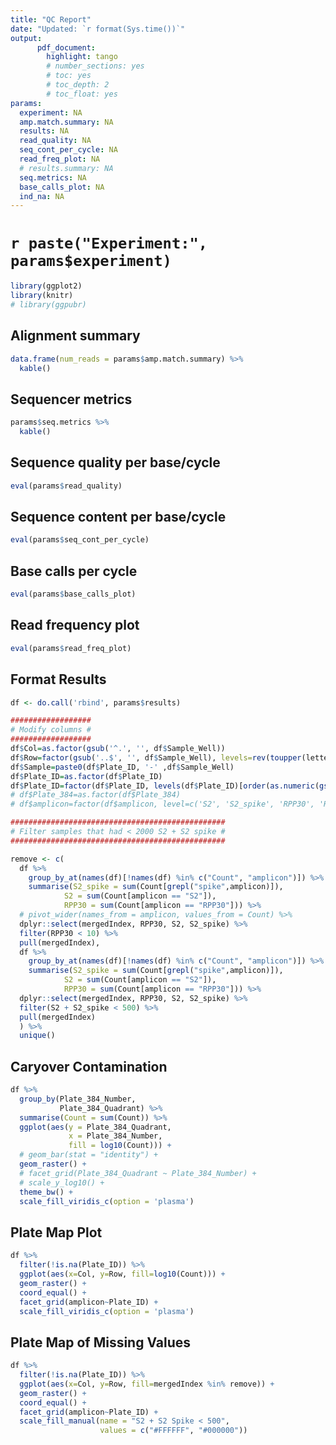 ```yaml
---
title: "QC Report"
date: "Updated: `r format(Sys.time())`"
output:
      pdf_document:
        highlight: tango
        # number_sections: yes
        # toc: yes
        # toc_depth: 2
        # toc_float: yes
params:
  experiment: NA
  amp.match.summary: NA
  results: NA
  read_quality: NA
  seq_cont_per_cycle: NA
  read_freq_plot: NA
  # results.summary: NA
  seq.metrics: NA
  base_calls_plot: NA
  ind_na: NA
---
```


# `r paste("Experiment:", params$experiment)`


```r
library(ggplot2)
library(knitr)
# library(ggpubr)

```

## Alignment summary
```r
data.frame(num_reads = params$amp.match.summary) %>% 
  kable()
```

<!-- ## Results Summary -->
<!-- ```{r echo=FALSE} -->
<!-- params$results.summary %>%  -->
<!--   kable() -->
<!-- ``` -->

## Sequencer metrics
```r
params$seq.metrics %>%
  kable()
```

## Sequence quality per base/cycle

```r
eval(params$read_quality)
```


## Sequence content per base/cycle

```r
eval(params$seq_cont_per_cycle)
```

## Base calls per cycle

```r
eval(params$base_calls_plot)
```

## Read frequency plot

```r
eval(params$read_freq_plot)
```

## Format Results

```r
df <- do.call('rbind', params$results)

##################
# Modify columns #
##################
df$Col=as.factor(gsub('^.', '', df$Sample_Well))
df$Row=factor(gsub('..$', '', df$Sample_Well), levels=rev(toupper(letters[1:8])))
df$Sample=paste0(df$Plate_ID, '-' ,df$Sample_Well)
df$Plate_ID=as.factor(df$Plate_ID)
df$Plate_ID=factor(df$Plate_ID, levels(df$Plate_ID)[order(as.numeric(gsub('Plate', '', levels(df$Plate_ID))))])  
# df$Plate_384=as.factor(df$Plate_384)
# df$amplicon=factor(df$amplicon, level=c('S2', 'S2_spike', 'RPP30', 'RPP30_spike'))

################################################
# Filter samples that had < 2000 S2 + S2 spike #
################################################

remove <- c(
  df %>%
    group_by_at(names(df)[!names(df) %in% c("Count", "amplicon")]) %>% 
    summarise(S2_spike = sum(Count[grepl("spike",amplicon)]),
            S2 = sum(Count[amplicon == "S2"]),
            RPP30 = sum(Count[amplicon == "RPP30"])) %>% 
  # pivot_wider(names_from = amplicon, values_from = Count) %>% 
  dplyr::select(mergedIndex, RPP30, S2, S2_spike) %>% 
  filter(RPP30 < 10) %>% 
  pull(mergedIndex),
  df %>%
    group_by_at(names(df)[!names(df) %in% c("Count", "amplicon")]) %>% 
    summarise(S2_spike = sum(Count[grepl("spike",amplicon)]),
            S2 = sum(Count[amplicon == "S2"]),
            RPP30 = sum(Count[amplicon == "RPP30"])) %>% 
  dplyr::select(mergedIndex, RPP30, S2, S2_spike) %>% 
  filter(S2 + S2_spike < 500) %>% 
  pull(mergedIndex)
  ) %>% 
  unique()
```

## Caryover Contamination

```r
df %>% 
  group_by(Plate_384_Number,
           Plate_384_Quadrant) %>% 
  summarise(Count = sum(Count)) %>% 
  ggplot(aes(y = Plate_384_Quadrant,
             x = Plate_384_Number,
             fill = log10(Count))) +
  # geom_bar(stat = "identity") +
  geom_raster() +
  # facet_grid(Plate_384_Quadrant ~ Plate_384_Number) +
  # scale_y_log10() +
  theme_bw() +
  scale_fill_viridis_c(option = 'plasma')

```

## Plate Map Plot

```r
df %>%
  filter(!is.na(Plate_ID)) %>% 
  ggplot(aes(x=Col, y=Row, fill=log10(Count))) + 
  geom_raster() +
  coord_equal() +
  facet_grid(amplicon~Plate_ID) +
  scale_fill_viridis_c(option = 'plasma')

```

## Plate Map of Missing Values

```r
df %>%
  filter(!is.na(Plate_ID)) %>% 
  ggplot(aes(x=Col, y=Row, fill=mergedIndex %in% remove)) + 
  geom_raster() +
  coord_equal() +
  facet_grid(amplicon~Plate_ID) +
  scale_fill_manual(name = "S2 + S2 Spike < 500",
                    values = c("#FFFFFF", "#000000"))
```
